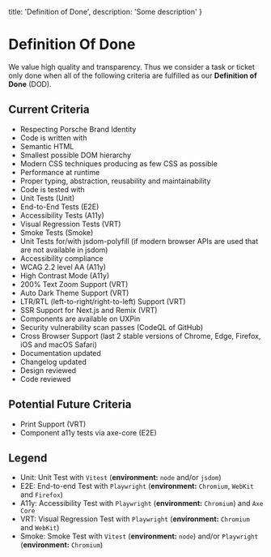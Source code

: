   title: 'Definition of Done',
  description: 'Some description'
}

# Definition Of Done

We value high quality and transparency.
Thus we consider a task or ticket only done when all of the following criteria are fulfilled as our **Definition of
Done** (DOD).

## Current Criteria

- Respecting Porsche Brand Identity
- Code is written with
- Semantic HTML
- Smallest possible DOM hierarchy
- Modern CSS techniques producing as few CSS as possible
- Performance at runtime
- Proper typing, abstraction, reusability and maintainability
- Code is tested with
- Unit Tests (Unit)
- End-to-End Tests (E2E)
- Accessibility Tests (A11y)
- Visual Regression Tests (VRT)
- Smoke Tests (Smoke)
- Unit Tests for/with jsdom-polyfill (if modern browser APIs are used that are not available in jsdom)
- Accessibility compliance
- WCAG 2.2 level AA (A11y)
- High Contrast Mode (A11y)
- 200% Text Zoom Support (VRT)
- Auto Dark Theme Support (VRT)
- LTR/RTL (left-to-right/right-to-left) Support (VRT)
- SSR Support for Next.js and Remix (VRT)
- Components are available on UXPin
- Security vulnerability scan passes (CodeQL of GitHub)
- Cross Browser Support (last 2 stable versions of Chrome, Edge, Firefox, iOS and macOS Safari)
- Documentation updated
- Changelog updated
- Design reviewed
- Code reviewed

## Potential Future Criteria

- Print Support (VRT)
- Component a11y tests via axe-core (E2E)

## Legend

- Unit: Unit Test with `Vitest` (**environment:** `node` and/or `jsdom`)
- E2E: End-to-end Test with `Playwright` (**environment:** `Chromium`, `WebKit` and `Firefox`)
- A11y: Accessibility Test with `Playwright` (**environment:** `Chromium`) and `Axe Core`
- VRT: Visual Regression Test with `Playwright` (**environment:** `Chromium` and `WebKit`)
- Smoke: Smoke Test with `Vitest` (**environment:** `node`) and/or `Playwright` (**environment:** `Chromium`)

